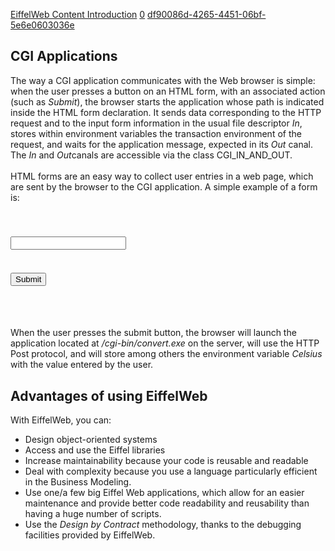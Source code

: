 [[Property:title|EiffelWeb Content Introduction]]
[[Property:weight|0]]
[[Property:uuid|df90086d-4265-4451-06bf-5e6e0603036e]]
==CGI Applications==

The way a CGI application communicates with the Web browser is simple: when the user presses a button on an HTML form, with an associated action (such as ''Submit''), the browser starts the application whose path is indicated inside the HTML form declaration. It sends data corresponding to the HTTP request and to the input form information in the usual file descriptor ''In'', stores within environment variables the transaction environment of the request, and waits for the application message, expected in its ''Out'' canal. The ''In'' and '' Out ''canals are accessible via the class CGI_IN_AND_OUT. <br/>
<br/>
HTML forms are an easy way to collect user entries in a web page, which are sent by the browser to the CGI application. A simple example of a form is: 
<code>
<form action="/cgi-bin/convert.exe" method="post">

<input type="text" name="Celsius">

<input type="submit">

</form >
</code>


When the user presses the submit button, the browser will launch the application located at ''/cgi-bin/convert.exe'' on the server, will use the HTTP Post protocol, and will store among others the environment variable ''Celsius'' with the value entered by the user. 

==Advantages of using EiffelWeb==

With EiffelWeb, you can:
* Design object-oriented systems
* Access and use the Eiffel libraries
* Increase maintainability because your code is reusable and readable
* Deal with complexity because you use a language particularly efficient in the Business Modeling.
* Use one/a few big Eiffel Web applications, which allow for an easier maintenance and provide better code readability and reusability than having a huge number of scripts.
* Use the ''Design by Contract'' methodology, thanks to the debugging facilities provided by EiffelWeb. 





